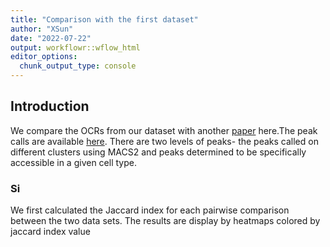 ```yaml
---
title: "Comparison with the first dataset"
author: "XSun"
date: "2022-07-22"
output: workflowr::wflow_html
editor_options:
  chunk_output_type: console
---
```


## Introduction

We compare the OCRs from our dataset with another [paper](https://pubmed.ncbi.nlm.nih.gov/33990324/) here.The peak calls are available [here](http://cepigenomics.org/CARE_portal/Cell_Type_Diversity.html). There are two levels of peaks- the peaks called on different clusters using MACS2 and peaks determined to be specifically accessible in a given cell type.

### Si

We first calculated the Jaccard index for each pairwise comparison between the two data sets. The results are display by heatmaps colored by jaccard index value

